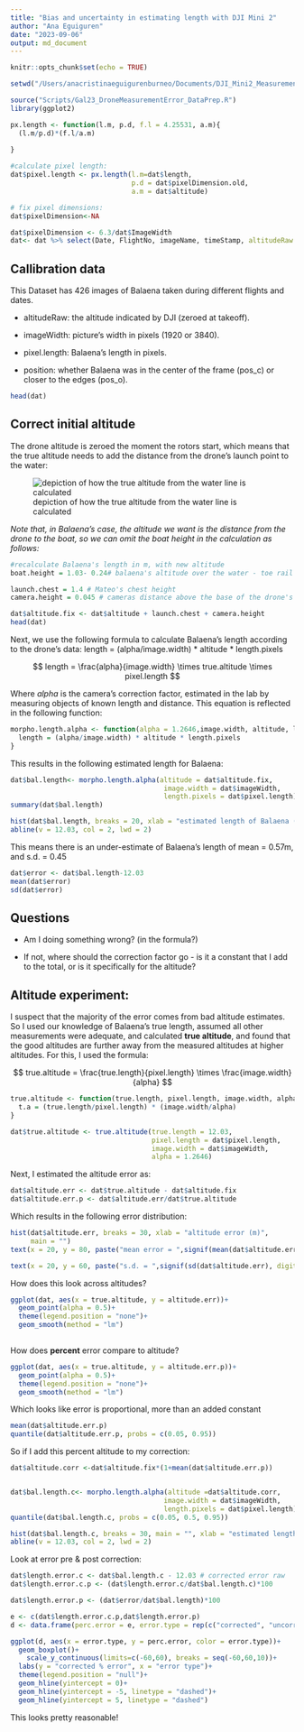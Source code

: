 ```yaml
---
title: "Bias and uncertainty in estimating length with DJI Mini 2"
author: "Ana Eguiguren"
date: "2023-09-06"
output: md_document
---
```


```r
knitr::opts_chunk$set(echo = TRUE)
```

```r
setwd("/Users/anacristinaeguigurenburneo/Documents/DJI_Mini2_Measurement_Error/")

source("Scripts/Gal23_DroneMeasurementError_DataPrep.R")
library(ggplot2)

```

```r
px.length <- function(l.m, p.d, f.l = 4.25531, a.m){
  (l.m/p.d)*(f.l/a.m)
  
}

#calculate pixel length:
dat$pixel.length <- px.length(l.m=dat$length, 
                              p.d = dat$pixelDimension.old, 
                              a.m = dat$altitude)

# fix pixel dimensions:
dat$pixelDimension<-NA

dat$pixelDimension <- 6.3/dat$ImageWidth
dat<- dat %>% select(Date, FlightNo, imageName, timeStamp, altitudeRaw = altitude, imageWidth = ImageWidth, pixel.length, position = pos)

```


## Callibration data

This Dataset has 426 images of Balaena taken during different flights and dates. 

* altitudeRaw: the altitude indicated by DJI (zeroed at takeoff).

* imageWidth: picture's width in pixels (1920 or 3840).

* pixel.length: Balaena's length in pixels.

* position: whether Balaena was in the center of the frame (pos_c) or closer to the edges (pos_o).



```r
head(dat)
```

## Correct initial altitude
The drone altitude is zeroed the moment the rotors start, which means that the true altitude needs to add the distance from the drone's launch point to the water:

![depiction of how the true altitude from the water line is calculated](Graphical/altitude_diagram.jpeg)


*Note that, in Balaena's case, the altitude we want is the distance from the drone to the boat, so we can omit the boat height in the calculation as follows:*

```r
#recalculate Balaena's length in m, with new altitude 
boat.height = 1.03- 0.24# balaena's altitude over the water - toe rail

launch.chest = 1.4 # Mateo's chest height
camera.height = 0.045 # cameras distance above the base of the drone's legsfrom legs

dat$altitude.fix <- dat$altitude + launch.chest + camera.height
head(dat)
```

Next, we use the following formula to calculate Balaena's length according to the drone's data:
  length = (alpha/image.width) * altitude * length.pixels

$$
length = \frac{alpha}{image.width}  \times true.altitude \times pixel.length 
$$

Where *alpha* is the camera's correction factor, estimated in the lab by measuring objects of known length and distance.
This equation is reflected in the following function:

```r
morpho.length.alpha <- function(alpha = 1.2646,image.width, altitude, length.pixels){
  length = (alpha/image.width) * altitude * length.pixels
}
```

This results in the following estimated length for Balaena:
```r
dat$bal.length<- morpho.length.alpha(altitude = dat$altitude.fix,
                                      image.width = dat$imageWidth,
                                      length.pixels = dat$pixel.length)
summary(dat$bal.length)


```


```r
hist(dat$bal.length, breaks = 20, xlab = "estimated length of Balaena (m)", main = "")
abline(v = 12.03, col = 2, lwd = 2)
```

This means there is an under-estimate of Balaena's length of mean = 0.57m, and s.d. = 0.45
```r
dat$error <- dat$bal.length-12.03
mean(dat$error)
sd(dat$error)
```

## Questions

* Am I doing something wrong? (in the formula?)



* If not, where should the correction factor go - is it a constant that I add to the total, or is it specifically for the altitude?

## Altitude experiment:
I suspect that the majority of the error comes from bad altitude estimates. So I used our knowledge of Balaena's true length, assumed all other measurements were adequate, and calculated **true altitude**, and found that the good altitudes are further away from the measured altitudes at higher altitudes. For this, I used the formula:

$$
true.altitude = \frac{true.length}{pixel.length}  \times \frac{image.width}{alpha}
$$
```r
true.altitude <- function(true.length, pixel.length, image.width, alpha){
  t.a = (true.length/pixel.length) * (image.width/alpha)
}

dat$true.altitude <- true.altitude(true.length = 12.03, 
                                   pixel.length = dat$pixel.length, 
                                   image.width = dat$imageWidth, 
                                   alpha = 1.2646)
```

Next, I estimated the altitude error as:
```r
dat$altitude.err <- dat$true.altitude - dat$altitude.fix
dat$altitude.err.p <- dat$altitude.err/dat$true.altitude
```


Which results in the following error distribution:
```r
hist(dat$altitude.err, breaks = 30, xlab = "altitude error (m)", 
     main = "")
text(x = 20, y = 80, paste("mean error = ",signif(mean(dat$altitude.err), digits =3)))

text(x = 20, y = 60, paste("s.d. = ",signif(sd(dat$altitude.err), digits =3)))


```

How does this look across altitudes?
```r

ggplot(dat, aes(x = true.altitude, y = altitude.err))+
  geom_point(alpha = 0.5)+
  theme(legend.position = "none")+ 
  geom_smooth(method = "lm")
  

```

How does **percent** error compare to altitude?

```r

ggplot(dat, aes(x = true.altitude, y = altitude.err.p))+
  geom_point(alpha = 0.5)+
  theme(legend.position = "none")+ 
  geom_smooth(method = "lm")

```

Which looks like error is proportional, more than an added constant
```r
mean(dat$altitude.err.p)
quantile(dat$altitude.err.p, probs = c(0.05, 0.95))
```

So if I add this percent altitude to my correction:
```r
dat$altitude.corr <-dat$altitude.fix*(1+mean(dat$altitude.err.p))


dat$bal.length.c<- morpho.length.alpha(altitude =dat$altitude.corr,
                                      image.width = dat$imageWidth,
                                      length.pixels = dat$pixel.length)
quantile(dat$bal.length.c, probs = c(0.05, 0.5, 0.95))

```


```r
hist(dat$bal.length.c, breaks = 30, main = "", xlab = "estimated length")
abline(v = 12.03, col = 2, lwd = 2)

```



Look at error pre & post correction:
```r
dat$length.error.c <- dat$bal.length.c - 12.03 # corrected error raw
dat$length.error.c.p <- (dat$length.error.c/dat$bal.length.c)*100

dat$length.error.p <- (dat$error/dat$bal.length)*100

e <- c(dat$length.error.c.p,dat$length.error.p)
d <- data.frame(perc.error = e, error.type = rep(c("corrected", "uncorrected"), each = length(dat$bal.length)))

```


```r

ggplot(d, aes(x = error.type, y = perc.error, color = error.type))+
  geom_boxplot()+
    scale_y_continuous(limits=c(-60,60), breaks = seq(-60,60,10))+
  labs(y = "corrected % error", x = "error type")+
  theme(legend.position = "null")+
  geom_hline(yintercept = 0)+
  geom_hline(yintercept = -5, linetype = "dashed")+
  geom_hline(yintercept = 5, linetype = "dashed")


```


This looks pretty reasonable!